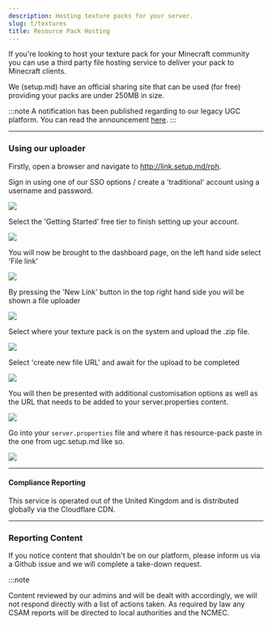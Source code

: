 ```yaml
---
description: Hosting texture packs for your server.
slug: t/textures
title: Resource Pack Hosting
---
```


If you're looking to host your texture pack for your Minecraft community you can use a third party file hosting service to deliver your pack to Minecraft clients.

We (setup.md) have an official sharing site that can be used (for free) providing your packs are under 250MB in size.

:::note
A notification has been published regarding to our legacy UGC platform. You can read the announcement [here](https://www.setup.md/services/#thats-hosted-over-there).
:::

---

### Using our uploader 

Firstly, open a browser and navigate to http://link.setup.md/rph.

Sign in using one of our SSO options / create a 'traditional' account using a username and password.

<img src="https://onlinefile.host/0penx2j"/>

Select the 'Getting Started' free tier to finish setting up your account.

<img src="https://onlinefile.host/2rtp49g"/>

You will now be brought to the dashboard page, on the left hand side select 'File link'

<img src="https://onlinefile.host/t51hkfo"/>

By pressing the 'New Link' button in the top right hand side you will be shown a file uploader

<img src="https://onlinefile.host/exifb3d"/>

Select where your texture pack is on the system and upload the .zip file.

<img src="https://onlinefile.host/ujbhhtk"/>

Select 'create new file URL' and await for the upload to be completed

<img src="https://onlinefile.host/m9tgoou"/>

You will then be presented with additional customisation options as well as the URL that needs to be added to your server.properties content.

<img src="https://onlinefile.host/d1rgv7z"/>

Go into your `server.properties` file and where it has resource-pack paste in the one from ugc.setup.md like so.

<img src="https://uk.thot.cc/api/shares/IzOTQ3M/files/819bc191-f502-48e0-bfb7-40b10b6a3e17?download=false"/>

---
#### Compliance Reporting

This service is operated out of the United Kingdom and is distributed globally via the Cloudflare CDN.

---

### Reporting Content 

If you notice content that shouldn't be on our platform, please inform us via a Github issue and we will complete a take-down request.

:::note

Content reviewed by our admins and will be dealt with accordingly, we will not respond directly with a list of actions taken. As required by law any CSAM reports will be directed to local authorities and the NCMEC.

